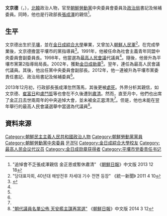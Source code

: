 {{noteTA
|G1=Country
|1=zh:北朝鮮; zh-cn:朝鲜; zh-tw:北韓; zh-hk:北韓; zh-sg:朝鲜;
}}

'''文京德'''（{{lang-ko|문경덕}}，{{bd|1957年|10月12日|}}），[[北韓|北韓]]政治人物，官至[[朝鮮勞動黨|朝鮮勞動黨]]中央委員會委員及[[朝鮮勞動黨中央政治局|政治局]]書記及候補委員。同時，他也是行政部長[[張成澤|張成澤]]的親信<ref name="chosun">"追悼會不乏張成澤親信 金正恩或暫休肅清" 《[[朝鮮日報|朝鮮日報]]》中文版 2013 12 18</ref>。

==生平==
文京德出生於[[平壤|平壤]]，並在[[金日成綜合大學|金日成綜合大學]]畢業，又曾加入[[朝鮮人民軍|朝鮮人民軍]]<ref>"당대표자회, 40년대 해방전후 차세대 기수 전면 등장" 《統一新聞》 2011 4 10</ref>。在完成學業後，文京德擔當平壤市的黨指導員<ref name="cybernk">{{Cite web |url=http://www.cybernk.net/infoText/InfoHumanDetail.aspx?rightType=3&SearchSubject=null&SearchAdminst=null&schword=&cp=1&mc=EJ0902&hid=EJ090200228633&direct=1&SearchSubject=null&SearchAdminst=null |title=문경덕(文京德) |access-date=2014-01-27 |archive-date=2015-09-23 |archive-url=https://web.archive.org/web/20150923224056/http://www.cybernk.net/infoText/InfoHumanDetail.aspx?rightType=3&SearchSubject=null&SearchAdminst=null&schword=&cp=1&mc=EJ0902&hid=EJ090200228633&direct=1&SearchSubject=null&SearchAdminst=null |dead-url=no }}</ref>。1991年，他被任命為社會主義青年同盟中央委員會副委員長。1998年，他當選為[[最高人民會議|最高人民會議]]代議員<ref name="cybernk"/>。隨後，他晉升為平壤市黨第2指導局局長。2002年，獲勳[[金日成勛章|金日成勛章]]<ref name="cybernk"/>。翌年，連任為最高人民會議代議員。其後，他出任黨中央委員會副部長。2012年，他一連被升為平壤市黨委責任書記、政治局書記及候補委員<ref name="cybernk"/>。

2013年12月初，行政部長張成澤忽然落馬，其後更被[[處死|處死]]。外界分析其親信，如文京德、[[崔富日|崔富日]]和[[盧鬥哲|盧鬥哲]]等也會在不久後遭到[[肅清|肅清]]。然而，直至月中，他們也出席了[[金正日|金正日]]去世兩周年的中央追悼大會，並未被[[金正恩|金正恩]]清洗<ref name="chosun"/>。但是，他也未能在翌年舉行的最高人民會議選舉中當選為代議員<ref>[http://cnnews.chosun.com/big5/site/data/html_dir/2014/03/12/20140312000006.html "朝代議員名單公佈 天安艦主謀再當選"] {{webarchive|url=https://web.archive.org/web/20140312213752/http://cnnews.chosun.com/big5/site/data/html_dir/2014/03/12/20140312000006.html |date=2014-03-12 }} 《[[朝鮮日報|朝鮮日報]]》中文版 2014 3 12</ref>。

==資料來源==
{{reflist}}

[[Category:朝鮮民主主義人民共和國政治人物|Category:朝鮮民主主義人民共和國政治人物]]
[[Category:朝鮮勞動黨黨員|Category:朝鮮勞動黨黨員]]
[[Category:朝鮮勞動黨中央委員|Category:朝鮮勞動黨中央委員]]
[[Category:平壤市出身人物|문경덕]]
[[Category:金日成綜合大學校友|Category:金日成綜合大學校友]]
[[Category:最高人民会议代议员|Category:最高人民会议代议员]]
[[Category:金日成勋章获得者|Category:金日成勋章获得者]]
[[Category:平壤市党委责任书记|Category:平壤市党委责任书记]]